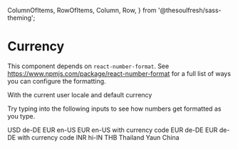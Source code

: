 
  ColumnOfItems,
  RowOfItems,
  Column,
  Row,
} from '@thesoulfresh/sass-theming';


<Meta title="Components/Numbers/Currency" />

# Currency

<Description of={Currency} />

This component depends on `react-number-format`. See https://www.npmjs.com/package/react-number-format
for a full list of ways you can configure the formatting.

<Canvas>
  <Story name="Currency" decorators={[ColumnOfItems]}>
    <label>With the current user locale and default currency</label>
    <Currency value={202838} />
    <p>Try typing into the following inputs to see how numbers
    get formatted as you type.</p>
    <label>USD de-DE</label>
    <Currency input locale='de-DE' />
    <label>EUR en-US</label>
    <Currency input locale='en-US' currency="EUR" />
    <label>EUR en-US with currency code</label>
    <Currency input locale='en-US' currency="EUR" currencyDisplay="code" />
    <label>EUR de-DE</label>
    <Currency input locale='de-DE' currency="EUR" />
    <label>EUR de-DE with currency code</label>
    <Currency input locale='de-DE' currency="EUR" currencyDisplay="code" />
    <label>INR hi-IN</label>
    <Currency input locale='hi-IN' currency="INR" />
    <label>THB Thailand</label>
    <Currency input locale='th' currency="THB" />
    <label>Yaun China</label>
    <Currency input locale="zh-Hans-CN-u-nu-hanidec" currency='CNY' />
  </Story>
</Canvas>

<ArgsTable of={Currency} />
